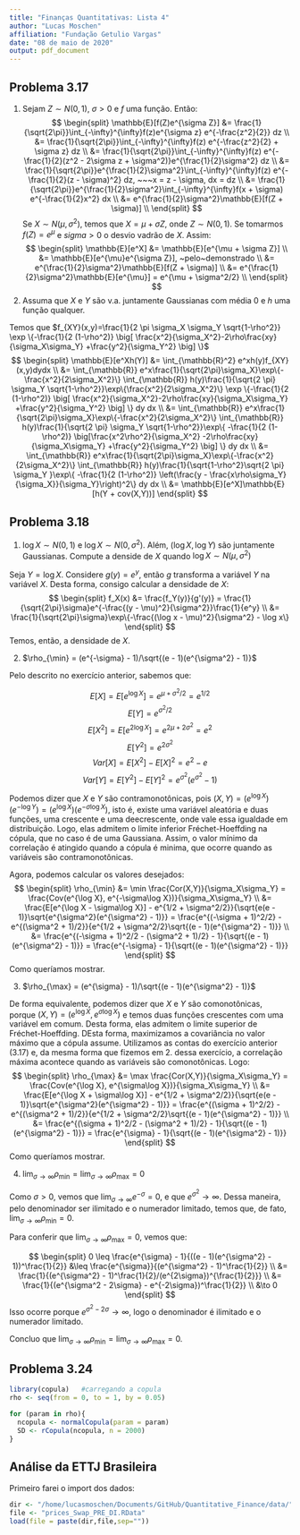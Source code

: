 ```yaml
---
title: "Finanças Quantitativas: Lista 4"
author: "Lucas Moschen"
affiliation: "Fundação Getulio Vargas"
date: "08 de maio de 2020"
output: pdf_document
---
```


## Problema 3.17

1. Sejam $Z \sim N(0,1)$, $\sigma > 0$ e $f$ uma função. Então: 
$$
\begin{split}
\mathbb{E}[f(Z)e^{\sigma Z}] &= \frac{1}{\sqrt{2\pi}}\int_{-\infty}^{\infty}f(z)e^{\sigma z} e^{-\frac{z^2}{2}} dz \\
&= \frac{1}{\sqrt{2\pi}}\int_{-\infty}^{\infty}f(z) e^{-\frac{z^2}{2} + \sigma z} dz \\
&= \frac{1}{\sqrt{2\pi}}\int_{-\infty}^{\infty}f(z) e^{-\frac{1}{2}(z^2 - 2\sigma z + \sigma^2)}e^{\frac{1}{2}\sigma^2} dz \\
&= \frac{1}{\sqrt{2\pi}}e^{\frac{1}{2}\sigma^2}\int_{-\infty}^{\infty}f(z) e^{-\frac{1}{2}(z - \sigma)^2} dz, ~~~x = z - \sigma, dx = dz  \\
&= \frac{1}{\sqrt{2\pi}}e^{\frac{1}{2}\sigma^2}\int_{-\infty}^{\infty}f(x + \sigma) e^{-\frac{1}{2}x^2} dx \\
&= e^{\frac{1}{2}\sigma^2}\mathbb{E}[f(Z + \sigma)] \\
\end{split}
$$
Se $X \sim N(\mu, \sigma^2)$, temos que $X = \mu + \sigma Z$, onde $Z \sim N(0,1)$. Se tomarmos $f(Z) = e^{\mu}$ e $sigma > 0$ o desvio vadrão de $X$. Assim: 
$$
\begin{split}
\mathbb{E}[e^X] &= \mathbb{E}[e^{\mu + \sigma Z}] \\
&= \mathbb{E}[e^{\mu}e^{\sigma Z}], ~pelo~demonstrado \\
&= e^{\frac{1}{2}\sigma^2}\mathbb{E}[f(Z + \sigma)] \\
&= e^{\frac{1}{2}\sigma^2}\mathbb{E}[e^{\mu}] = e^{\mu + \sigma^2/2} \\
\end{split}
$$
2. Assuma que $X$ e $Y$ são v.a. juntamente Gaussianas com média $0$ e $h$  uma função qualquer.

Temos que $f_{XY}(x,y)=\frac{1}{2 \pi \sigma_X \sigma_Y \sqrt{1-\rho^2}} \exp \{-\frac{1}{2 (1-\rho^2)} \big[ \frac{x^2}{\sigma_X^2}-2\rho\frac{xy}{\sigma_X\sigma_Y} +\frac{y^2}{\sigma_Y^2} \big] \}$
$$
\begin{split}
\mathbb{E}[e^Xh(Y)] &= \int_{\mathbb{R}^2} e^xh(y)f_{XY}(x,y)dydx \\
&= \int_{\mathbb{R}} e^x\frac{1}{\sqrt{2\pi}\sigma_X}\exp\{-\frac{x^2}{2\sigma_X^2}\} \int_{\mathbb{R}} h(y)\frac{1}{\sqrt{2 \pi} \sigma_Y \sqrt{1-\rho^2}}\exp\{\frac{x^2}{2\sigma_X^2}\} \exp \{-\frac{1}{2 (1-\rho^2)} \big[ \frac{x^2}{\sigma_X^2}-2\rho\frac{xy}{\sigma_X\sigma_Y} +\frac{y^2}{\sigma_Y^2} \big] \} dy dx \\
&= \int_{\mathbb{R}} e^x\frac{1}{\sqrt{2\pi}\sigma_X}\exp\{-\frac{x^2}{2\sigma_X^2}\} \int_{\mathbb{R}} h(y)\frac{1}{\sqrt{2 \pi} \sigma_Y \sqrt{1-\rho^2}}\exp\{ -\frac{1}{2 (1-\rho^2)} \big[\frac{x^2\rho^2}{\sigma_X^2} -2\rho\frac{xy}{\sigma_X\sigma_Y} +\frac{y^2}{\sigma_Y^2} \big] \} dy dx \\
&= \int_{\mathbb{R}} e^x\frac{1}{\sqrt{2\pi}\sigma_X}\exp\{-\frac{x^2}{2\sigma_X^2}\} \int_{\mathbb{R}} h(y)\frac{1}{\sqrt{1-\rho^2}\sqrt{2 \pi} \sigma_Y }\exp\{ -\frac{1}{2 (1-\rho^2)} \left(\frac{y - \frac{x\rho\sigma_Y}{\sigma_X}}{\sigma_Y}\right)^2\} dy dx \\
&= \mathbb{E}[e^X]\mathbb{E}[h(Y + cov(X,Y))] 
\end{split}
$$

## Problema 3.18

1. $\log X \sim N(0, 1)$ e $\log X \sim N(0, \sigma^2)$. Além, $(\log X, \log Y)$ são juntamente Gaussianas. Compute a denside de $X$ quando $\log X \sim N(\mu, \sigma^2)$

Seja $Y = \log X$. Considere $g(y) = e^y$, então $g$ transforma a variável $Y$ na variável $X$. Desta forma, consigo calcular a densidade de $X$: 
$$
\begin{split}
f_X(x) &= \frac{f_Y(y)}{g'(y)} = \frac{1}{\sqrt{2\pi}\sigma}e^{-\frac{(y - \mu)^2}{\sigma^2}}\frac{1}{e^y} \\
&= \frac{1}{\sqrt{2\pi}\sigma}\exp\{-\frac{(\log x - \mu)^2}{\sigma^2} - \log x\}
\end{split}
$$
Temos, então, a densidade de $X$.

2. $\rho_{\min} = (e^{-\sigma} - 1)/\sqrt{(e - 1)(e^{\sigma^2} - 1)}$

Pelo descrito no exercício anterior, sabemos que: 

$$E[X] = E[e^{\log X}] = e^{\mu + \sigma^2/2} = e^{1/2}$$
$$E[Y] = e^{\sigma^2/2}$$
$$E[X^2] = E[e^{2\log X}] = e^{2\mu + 2\sigma^2} = e^2$$
$$E[Y^2] = e^{2\sigma^2}$$
$$Var[X] = E[X^2] - E[X]^2 = e^2 - e$$
$$Var[Y] = E[Y^2] - E[Y]^2 = e^{\sigma^2}(e^{\sigma^2} - 1)$$

Podemos dizer que $X$ e $Y$ são contramonotônicas, pois $(X, Y) = (e^{\log X})(e^{-\log Y}) = (e^{\log X})(e^{-\sigma\log X})$, isto é, existe uma variável aleatória e duas funções, uma crescente e uma deecrescente, onde vale essa igualdade em distribuição. Logo, elas admitem o limite inferior Fréchet-Hoeffding na cópula, que no caso é de uma Gaussiana. Assim, o valor mínimo da correlação é atingido quando a cópula é minima, que ocorre quando as variáveis são contramonotônicas. 

Agora, podemos calcular os valores desejados: 
$$
\begin{split}
\rho_{\min} &= \min \frac{Cor(X,Y)}{\sigma_X\sigma_Y} 
= \frac{Cov(e^{\log X}, e^{-\sigma\log X})}{\sigma_X\sigma_Y} \\
&= \frac{E[e^{\log X - \sigma\log X}] - e^{1/2 + \sigma^2/2}}{\sqrt{e(e - 1)}\sqrt{e^{\sigma^2}(e^{\sigma^2} - 1)}} 
= \frac{e^{(-\sigma + 1)^2/2} - e^{(\sigma^2 + 1)/2}}{e^{1/2 + \sigma^2/2}\sqrt{(e - 1)(e^{\sigma^2} - 1)}} \\
&= \frac{e^{(-\sigma + 1)^2/2 - (\sigma^2 + 1)/2} - 1}{\sqrt{(e - 1)(e^{\sigma^2} - 1)}} 
= \frac{e^{-\sigma} - 1}{\sqrt{(e - 1)(e^{\sigma^2} - 1)}}
\end{split}
$$
Como queríamos mostrar. 

3. $\rho_{\max} = (e^{\sigma} - 1)/\sqrt{(e - 1)(e^{\sigma^2} - 1)}$

De forma equivalente, podemos dizer que $X$ e $Y$ são comonotônicas, porque $(X,Y) = (e^{\log X}, e^{\sigma \log X})$ e temos duas funções crescentes com uma variável em comum. Desta forma, elas admitem o limite superior de Fréchet-Hoeffding. DEsta forma, maximizamos a covariância no valor máximo que a cópula assume. Utilizamos as contas do exercício anterior (3.17) e, da mesma forma que fizemos em 2. dessa exercício, a correlação máxima acontece quando as variáveis são comonotônicas. Logo:
$$
\begin{split}
\rho_{\max} &= \max \frac{Cor(X,Y)}{\sigma_X\sigma_Y} 
= \frac{Cov(e^{\log X}, e^{\sigma\log X})}{\sigma_X\sigma_Y} \\
&= \frac{E[e^{\log X + \sigma\log X}] - e^{1/2 + \sigma^2/2}}{\sqrt{e(e - 1)}\sqrt{e^{\sigma^2}(e^{\sigma^2} - 1)}} 
= \frac{e^{(\sigma + 1)^2/2} - e^{(\sigma^2 + 1)/2}}{e^{1/2 + \sigma^2/2}\sqrt{(e - 1)(e^{\sigma^2} - 1)}} \\
&= \frac{e^{(\sigma + 1)^2/2 - (\sigma^2 + 1)/2} - 1}{\sqrt{(e - 1)(e^{\sigma^2} - 1)}} 
= \frac{e^{\sigma} - 1}{\sqrt{(e - 1)(e^{\sigma^2} - 1)}}
\end{split}
$$
Como queríamos mostrar. 

4. $\lim_{\sigma\to\infty} \rho_{\min} = \lim_{\sigma\to\infty} \rho_{\max} = 0$

Como $\sigma > 0$, vemos que $\lim_{\sigma \to \infty} e^{-\sigma} = 0$, e que $e^{\sigma^2} \to \infty$. Dessa maneira, pelo denominador ser ilimitado e o numerador limitado, temos que, de fato, $\lim_{\sigma\to\infty} \rho_{\min} = 0$. 

Para conferir que $\lim_{\sigma\to\infty} \rho_{\max} = 0$, vemos que:

$$
\begin{split}
0 \leq \frac{e^{\sigma} - 1}{((e - 1)(e^{\sigma^2} - 1))^\frac{1}{2}} &\leq \frac{e^{\sigma}}{(e^{\sigma^2} - 1)^\frac{1}{2}}  \\
&= \frac{1}{(e^{\sigma^2} - 1)^\frac{1}{2}/(e^{2\sigma})^{\frac{1}{2}}} \\
&= \frac{1}{(e^{\sigma^2 - 2\sigma} - e^{-2\sigma})^\frac{1}{2}} \\
&\to 0
\end{split}
$$
Isso ocorre porque $e^{\sigma^2 - 2\sigma} \to \infty$, logo o denominador é ilimitado e o numerador limitado. 

Concluo que $\lim_{\sigma\to\infty} \rho_{\min} = \lim_{\sigma\to\infty} \rho_{\max} = 0$.

## Problema 3.24

```r
library(copula)   #carregando a copula
rho <- seq(from = 0, to = 1, by = 0.05)

for (param in rho){
  ncopula <- normalCopula(param = param)
  SD <- rCopula(ncopula, n = 2000)
}
```


## Análise da ETTJ Brasileira

Primeiro farei o import dos dados:

```r
dir <- "/home/lucasmoschen/Documents/GitHub/Quantitative_Finance/data/"
file <- "prices_Swap_PRE_DI.RData"
load(file = paste(dir,file,sep=""))
```



